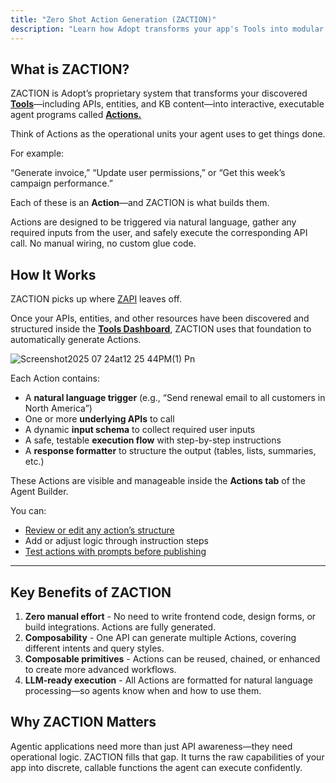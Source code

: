 ```yaml
---
title: "Zero Shot Action Generation (ZACTION)"
description: "Learn how Adopt transforms your app's Tools into modular, executable actions for your agent. "
---
```


## What is ZACTION?

ZACTION is Adopt’s proprietary system that transforms your discovered [**Tools**](/essentials/reviewing-tools)—including APIs, entities, and KB content—into interactive, executable agent programs called [**Actions.**](/essentials/reviewing-actions)

Think of Actions as the operational units your agent uses to get things done.

For example:

“Generate invoice,” “Update user permissions,” or “Get this week’s campaign performance.”

Each of these is an **Action**—and ZACTION is what builds them.

Actions are designed to be triggered via natural language, gather any required inputs from the user, and safely execute the corresponding API call. No manual wiring, no custom glue code.

## How It Works

ZACTION picks up where [ZAPI](/essentials/zero-shot-api-ingestion) leaves off.

Once your APIs, entities, and other resources have been discovered and structured inside the [**Tools Dashboard**](/essentials/reviewing-tools), ZACTION uses that foundation to automatically generate Actions.

![Screenshot2025 07 24at12 25 44PM(1) Pn](/images/Screenshot2025-07-24at12.25.44PM\(1\).png)

Each Action contains:

- A **natural language trigger** (e.g., “Send renewal email to all customers in North America”)
- One or more **underlying APIs** to call
- A dynamic **input schema** to collect required user inputs
- A safe, testable **execution flow** with step-by-step instructions
- A **response formatter** to structure the output (tables, lists, summaries, etc.)

These Actions are visible and manageable inside the **Actions tab** of the Agent Builder.

You can:

- [Review or edit any action’s structure](/essentials/editing-actions)
- Add or adjust logic through instruction steps
- [Test actions with prompts before publishing](/essentials/testing-actions)

---

## Key Benefits of ZACTION

1. **Zero manual effort** - No need to write frontend code, design forms, or build integrations. Actions are fully generated.
2. **Composability** - One API can generate multiple Actions, covering different intents and query styles.
3. **Composable primitives** - Actions can be reused, chained, or enhanced to create more advanced workflows.
4. **LLM-ready execution** - All Actions are formatted for natural language processing—so agents know when and how to use them.

## Why ZACTION Matters

Agentic applications need more than just API awareness—they need operational logic. ZACTION fills that gap. It turns the raw capabilities of your app into discrete, callable functions the agent can execute confidently.